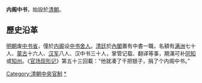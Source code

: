 {{Unreferenced|time=2020-10-11T07:03:22+00:00}}

'''内阁中书'''，始設於[[清朝|清朝]]。

==歷史沿革==
[[明朝|明朝]]废[[中书省|中书省]]，僅於[[内阁|内阁]]设[[中书舍人|中书舍人]]。[[清廷|清廷]]於[[內閣|內閣]]置有中書一職，名額有[[满洲八旗|满洲]]七十人、[[蒙古八旗|蒙古]]十六人、[[汉军八旗|汉军]]八人、汉中书三十人，掌管记载、翻译等事，期滿可补[[同知|同知]]或[[知州|知州]]。《[[官场现形记|官场现形记]]》第五十三回載：“他就凑了千把银子，捐了个内阁中书。”

[[Category:清朝中央官制|Category:清朝中央官制]]
[[Category:清朝內閣中書|*]]